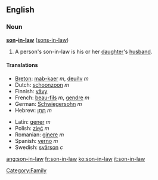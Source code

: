 ==English==
===Noun===
'''[[son]]-[[in-law]]''' ([[sons-in-law]])

# A person's son-in-law is his or her [[daughter]]'s [[husband]].

====Translations====
{{top}}
*[[Breton]]: [[mab-kaer]] ''m'', [[deuñv]] ''m''
*Dutch: [[schoonzoon]] ''m''
*Finnish: [[vävy]]
*French: [[beau-fils]] ''m'', [[gendre]] ''m''
*German: [[Schwiegersohn]] ''m''
*Hebrew: [[חתן|חָתָן]] ''m''
{{mid}}
*Latin: [[gener]] ''m''
*Polish: [[zięć]] ''m''
*Romanian: [[ginere]] ''m''
*Spanish: [[yerno]] ''m''
*Swedish: [[svärson]] ''c''
{{bottom}}

[[Category:Family]]

[[ang:son-in-law]]
[[fr:son-in-law]]
[[ko:son-in-law]]
[[it:son-in-law]]